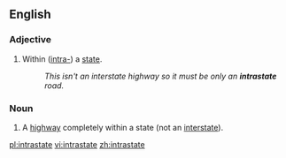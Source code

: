 ==English==

===Adjective===
{{en-adj|-}}

# {{context|US}}Within ([[intra-]]) a [[state]].
#: ''This isn't an interstate highway so it must be only an '''intrastate''' road.''

===Noun===
{{en-noun}}

# {{context|US}}A [[highway]] completely within a state (not an [[interstate]]).

[[pl:intrastate]]
[[vi:intrastate]]
[[zh:intrastate]]